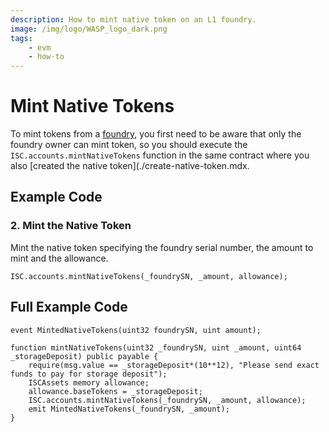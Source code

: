 ```yaml
---
description: How to mint native token on an L1 foundry.
image: /img/logo/WASP_logo_dark.png
tags:
    - evm
    - how-to
---
```



# Mint Native Tokens

To mint tokens from a [foundry](https://github.com/iotaledger/tips/blob/main/tips/TIP-0018/tip-0018.md#foundry-output), you first need to be aware that only the foundry owner can mint token, so you should execute the `ISC.accounts.mintNativeTokens` function in the same contract where you also [created the native token](./create-native-token.mdx.

## Example Code

<ExampleCodeIntro />

### 2. Mint the Native Token

Mint the native token specifying the foundry serial number, the amount to mint and the allowance.

```solidity
ISC.accounts.mintNativeTokens(_foundrySN, _amount, allowance);
```

## Full Example Code

```solidity
event MintedNativeTokens(uint32 foundrySN, uint amount);

function mintNativeTokens(uint32 _foundrySN, uint _amount, uint64 _storageDeposit) public payable {
    require(msg.value == _storageDeposit*(10**12), "Please send exact funds to pay for storage deposit");
    ISCAssets memory allowance;
    allowance.baseTokens = _storageDeposit;
    ISC.accounts.mintNativeTokens(_foundrySN, _amount, allowance);
    emit MintedNativeTokens(_foundrySN, _amount);
}
```
